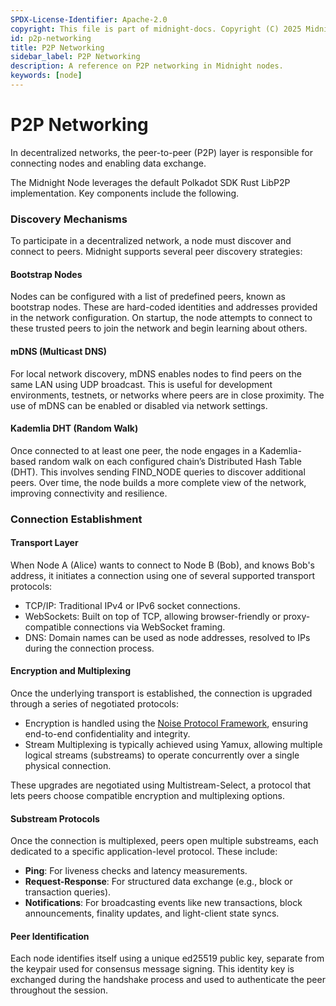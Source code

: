 ```yaml
---
SPDX-License-Identifier: Apache-2.0
copyright: This file is part of midnight-docs. Copyright (C) 2025 Midnight Foundation. Licensed under the Apache License, Version 2.0 (the "License"); You may not use this file except in compliance with the License. You may obtain a copy of the License at http://www.apache.org/licenses/LICENSE-2.0 Unless required by applicable law or agreed to in writing, software distributed under the License is distributed on an "AS IS" BASIS, WITHOUT WARRANTIES OR CONDITIONS OF ANY KIND, either express or implied. See the License for the specific language governing permissions and limitations under the License.
id: p2p-networking
title: P2P Networking
sidebar_label: P2P Networking
description: A reference on P2P networking in Midnight nodes.
keywords: [node]
---
```


# P2P Networking

In decentralized networks, the peer-to-peer (P2P) layer is responsible for connecting nodes and enabling data exchange.

The Midnight Node leverages the default Polkadot SDK Rust LibP2P implementation. Key components include the following.

### Discovery Mechanisms

To participate in a decentralized network, a node must discover and connect to peers. Midnight supports several peer discovery strategies:

#### Bootstrap Nodes

Nodes can be configured with a list of predefined peers, known as bootstrap nodes. These are hard-coded identities and addresses provided in the network configuration. On startup, the node attempts to connect to these trusted peers to join the network and begin learning about others.

#### mDNS (Multicast DNS)

For local network discovery, mDNS enables nodes to find peers on the same LAN using UDP broadcast. This is useful for development environments, testnets, or networks where peers are in close proximity. The use of mDNS can be enabled or disabled via network settings.

#### Kademlia DHT (Random Walk)

Once connected to at least one peer, the node engages in a Kademlia-based random walk on each configured chain’s Distributed Hash Table (DHT). This involves sending FIND_NODE queries to discover additional peers. Over time, the node builds a more complete view of the network, improving connectivity and resilience.

### Connection Establishment

#### Transport Layer

When Node A (Alice) wants to connect to Node B (Bob), and knows Bob's address, it initiates a connection using one of several supported transport protocols:

* TCP/IP: Traditional IPv4 or IPv6 socket connections.
* WebSockets: Built on top of TCP, allowing browser-friendly or proxy-compatible connections via WebSocket framing.
* DNS: Domain names can be used as node addresses, resolved to IPs during the connection process.

#### Encryption and Multiplexing

Once the underlying transport is established, the connection is upgraded through a series of negotiated protocols:

* Encryption is handled using the [Noise Protocol Framework](https://noiseprotocol.org/), ensuring end-to-end confidentiality and integrity.
* Stream Multiplexing is typically achieved using Yamux, allowing multiple logical streams (substreams) to operate concurrently over a single physical connection.

These upgrades are negotiated using Multistream-Select, a protocol that lets peers choose compatible encryption and multiplexing options.

#### Substream Protocols

Once the connection is multiplexed, peers open multiple substreams, each dedicated to a specific application-level protocol. These include:

* **Ping**: For liveness checks and latency measurements.
* **Request-Response**: For structured data exchange (e.g., block or transaction queries).
* **Notifications**: For broadcasting events like new transactions, block announcements, finality updates, and light-client state syncs.

#### Peer Identification

Each node identifies itself using a unique ed25519 public key, separate from the keypair used for consensus message signing. This identity key is exchanged during the handshake process and used to authenticate the peer throughout the session.
